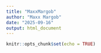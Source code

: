 ```yaml
---
title: "MaxxMargob"
author: "Maxx Margob"
date: "2025-09-16"
output: html_document
---
```


```r
knitr::opts_chunk$set(echo = TRUE)
```




